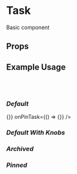

<Meta title="components/Task" component={Task}/>

# Task

Basic component

## **Props**
<Props of={Task} />

## **Example Usage**

<br />
<br />

### **_Default_**

<Preview>
    <Story name="default">
        <Task 
            id= "1"
            title= "Test Task 2"
            state= {TASK_STATES.DEFAULT}
            onArchiveTask={() => {}}
            onPinTask={() => {}}
        />
    </Story>
</Preview>

### **_Default With Knobs_**

<Preview>
    <Story name="default With Knobs">
        <Task 
            id= "1"
            title= {text("Title", "Test Task 2")}
            state= {select(
                "State",
                {
                    TASK_ARCHIVED: TASK_STATES.TASK_ARCHIVED,
                    TASK_PINNED: TASK_STATES.TASK_PINNED,
                    DEFAULT : TASK_STATES.DEFAULT,
                },
                TASK_STATES.DEFAULT,
            )}
            onArchiveTask={action('archive Task')}
            onPinTask={action('Pin Task')}
        />
    </Story>
</Preview>

### **_Archived_**

<Preview>
    <Story name="Archived">
        <Task 
            id= "1"
            title= {text("Title", "Test Task 2")}
            state= {select(
                "State",
                {
                    TASK_ARCHIVED: TASK_STATES.TASK_ARCHIVED,
                    TASK_PINNED: TASK_STATES.TASK_PINNED,
                    DEFAULT :TASK_STATES.DEFAULT,
                },
                TASK_STATES.TASK_ARCHIVED,                
            )}
            onArchiveTask={action('archive Task')}
            onPinTask={action('Pin Task')}
        />
    </Story>
</Preview>

### **_Pinned_**

<Preview>
    <Story name="Pinned">
        <Task 
            id= "1"
            title= {text("Title", "Test Task 2")}
            state= {select(
                "State",
                {
                    TASK_ARCHIVED: TASK_STATES.TASK_ARCHIVED,
                    TASK_PINNED: TASK_STATES.TASK_PINNED,
                    DEFAULT :TASK_STATES.DEFAULT,
                },
                TASK_STATES.TASK_PINNED,                
            )}
            onArchiveTask={action('archive Task')}
            onPinTask={action('Pin Task')}
        />
    </Story>
</Preview>